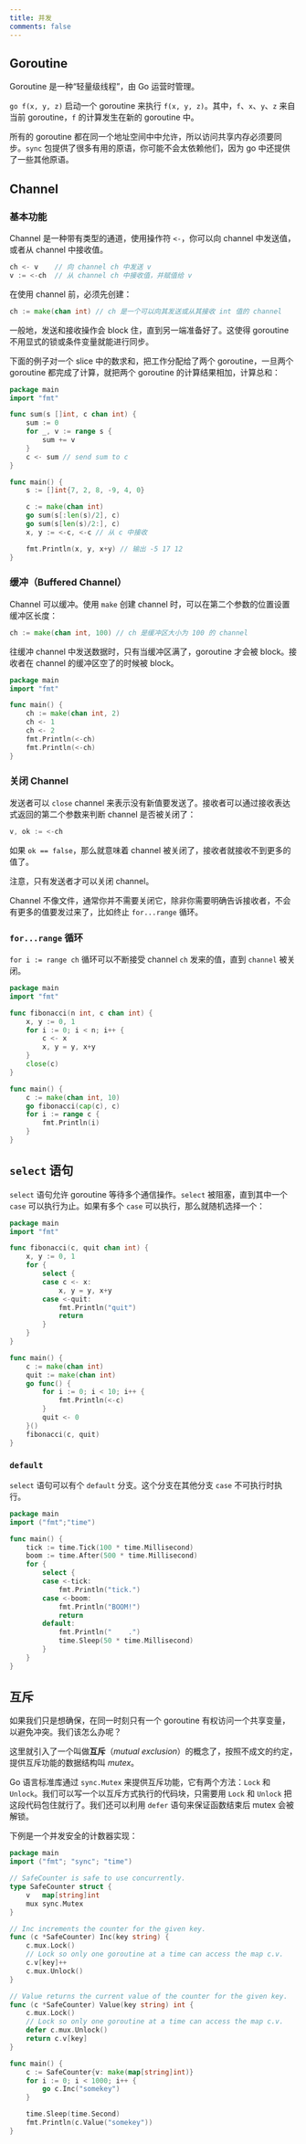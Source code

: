 ```yaml
---
title: 并发
comments: false
---
```


## Goroutine

Goroutine 是一种“轻量级线程”，由 Go 运营时管理。

`go f(x, y, z)` 启动一个 goroutine 来执行 `f(x, y, z)`。其中，`f`、`x`、`y`、`z` 来自当前 goroutine，`f` 的计算发生在新的 goroutine 中。

所有的 goroutine 都在同一个地址空间中中允许，所以访问共享内存必须要同步。`sync` 包提供了很多有用的原语，你可能不会太依赖他们，因为 go 中还提供了一些其他原语。

## Channel

### 基本功能

Channel 是一种带有类型的通道，使用操作符 `<-`，你可以向 channel 中发送值，或者从 channel 中接收值。

```go
ch <- v    // 向 channel ch 中发送 v
v := <-ch  // 从 channel ch 中接收值，并赋值给 v
```

在使用 channel 前，必须先创建：

```go
ch := make(chan int) // ch 是一个可以向其发送或从其接收 int 值的 channel
```

一般地，发送和接收操作会 block 住，直到另一端准备好了。这使得 goroutine 不用显式的锁或条件变量就能进行同步。

下面的例子对一个 slice 中的数求和，把工作分配给了两个 goroutine，一旦两个 goroutine 都完成了计算，就把两个 goroutine 的计算结果相加，计算总和：

```go
package main
import "fmt"

func sum(s []int, c chan int) {
	sum := 0
	for _, v := range s {
		sum += v
	}
	c <- sum // send sum to c
}

func main() {
	s := []int{7, 2, 8, -9, 4, 0}

	c := make(chan int)
	go sum(s[:len(s)/2], c)
	go sum(s[len(s)/2:], c)
	x, y := <-c, <-c // 从 c 中接收

	fmt.Println(x, y, x+y) // 输出 -5 17 12
}
```

### 缓冲（Buffered Channel）

Channel 可以缓冲。使用 `make` 创建 channel 时，可以在第二个参数的位置设置缓冲区长度：

```go
ch := make(chan int, 100) // ch 是缓冲区大小为 100 的 channel
```

往缓冲 channel 中发送数据时，只有当缓冲区满了，goroutine 才会被 block。接收者在 channel 的缓冲区空了的时候被 block。

```go
package main
import "fmt"

func main() {
	ch := make(chan int, 2)
	ch <- 1
	ch <- 2
	fmt.Println(<-ch)
	fmt.Println(<-ch)
}
```

### 关闭 Channel

发送者可以 `close` channel 来表示没有新值要发送了。接收者可以通过接收表达式返回的第二个参数来判断 channel 是否被关闭了：

```go
v, ok := <-ch
```

如果 `ok == false`，那么就意味着 channel 被关闭了，接收者就接收不到更多的值了。

注意，只有发送者才可以关闭 channel。

Channel 不像文件，通常你并不需要关闭它，除非你需要明确告诉接收者，不会有更多的值要发过来了，比如终止 `for...range` 循环。

### `for...range` 循环

`for i := range ch` 循环可以不断接受 channel `ch` 发来的值，直到 `channel` 被关闭。

```go
package main
import "fmt"

func fibonacci(n int, c chan int) {
	x, y := 0, 1
	for i := 0; i < n; i++ {
		c <- x
		x, y = y, x+y
	}
	close(c)
}

func main() {
	c := make(chan int, 10)
	go fibonacci(cap(c), c)
	for i := range c {
		fmt.Println(i)
	}
}

```

## `select` 语句

`select` 语句允许 goroutine 等待多个通信操作。`select` 被阻塞，直到其中一个 `case` 可以执行为止。如果有多个 `case` 可以执行，那么就随机选择一个：

```go
package main
import "fmt"

func fibonacci(c, quit chan int) {
	x, y := 0, 1
	for {
		select {
		case c <- x:
			x, y = y, x+y
		case <-quit:
			fmt.Println("quit")
			return
		}
	}
}

func main() {
	c := make(chan int)
	quit := make(chan int)
	go func() {
		for i := 0; i < 10; i++ {
			fmt.Println(<-c)
		}
		quit <- 0
	}()
	fibonacci(c, quit)
}
```

### `default`

`select` 语句可以有个 `default` 分支。这个分支在其他分支 `case` 不可执行时执行。

```go
package main
import ("fmt";"time")

func main() {
	tick := time.Tick(100 * time.Millisecond)
	boom := time.After(500 * time.Millisecond)
	for {
		select {
		case <-tick:
			fmt.Println("tick.")
		case <-boom:
			fmt.Println("BOOM!")
			return
		default:
			fmt.Println("    .")
			time.Sleep(50 * time.Millisecond)
		}
	}
}

```

## 互斥

如果我们只是想确保，在同一时刻只有一个 goroutine 有权访问一个共享变量，以避免冲突。我们该怎么办呢？

这里就引入了一个叫做**互斥**（*mutual exclusion*）的概念了，按照不成文的约定，提供互斥功能的数据结构叫 *mutex*。

Go 语言标准库通过 `sync.Mutex` 来提供互斥功能，它有两个方法：`Lock` 和 `Unlock`。我们可以写一个以互斥方式执行的代码块，只需要用 `Lock` 和 `Unlock` 把这段代码包住就行了。我们还可以利用 `defer` 语句来保证函数结束后 mutex 会被解锁。

下例是一个并发安全的计数器实现：

```go
package main
import ("fmt"; "sync"; "time")

// SafeCounter is safe to use concurrently.
type SafeCounter struct {
	v   map[string]int
	mux sync.Mutex
}

// Inc increments the counter for the given key.
func (c *SafeCounter) Inc(key string) {
	c.mux.Lock()
	// Lock so only one goroutine at a time can access the map c.v.
	c.v[key]++
	c.mux.Unlock()
}

// Value returns the current value of the counter for the given key.
func (c *SafeCounter) Value(key string) int {
	c.mux.Lock()
	// Lock so only one goroutine at a time can access the map c.v.
	defer c.mux.Unlock()
	return c.v[key]
}

func main() {
	c := SafeCounter{v: make(map[string]int)}
	for i := 0; i < 1000; i++ {
		go c.Inc("somekey")
	}

	time.Sleep(time.Second)
	fmt.Println(c.Value("somekey"))
}
```